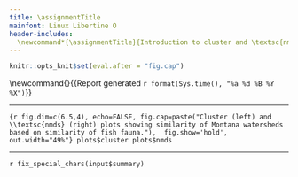 ```yaml
---
title: \assignmentTitle
mainfont: Linux Libertine O
header-includes:
  \newcommand*{\assignmentTitle}{Introduction to cluster and \textsc{nmds} analyses}
---
```


```r
knitr::opts_knit$set(eval.after = "fig.cap")
```

<!-- Have to be defined here so they can be used in LaTex header. -->
<!-- First page header -->
\newcommand{\stuName}{`r input$student_name`} 
<!-- Last page footer -->
\newcommand{\firstFancyfoot}{{\footnotesize Report generated `r format(Sys.time(), "%a %d %B %Y %X")`}}
\thispagestyle{first_page}

\subsection*{\assignmentTitle}

\begin{multicols}{2}
Cluster and \textsc{nmds} are two useful analytical techniques to explore
biogeographic provinces and ecoregions. For this exercise, you will use a
dataset of 53 species of freshwater fishes that live in Montana's 10 watersheds (right). The watersheds span across Montana's eastern Great Plains and
western Rocky Mountains. The mountains are divided by the 
\textbf{continental divide}. Watersheds east of the divide flow to the Atlantic
Ocean. Watersheds west of the divide flow west to the Pacific Ocean. 

\columnbreak

\includegraphics[width=0.95\linewidth]{`r paste0(tempdir(),"/montana_watersheds.png")`}

\end{multicols}

***

\begin{enumerate}
\begin{multicols}{2}
\item `r predictions_question1`

\textbf{You predicted} “`r fix_special_chars(input$predictions_question1)`”

\item `r predictions_question2`

\textbf{You explained} “`r fix_special_chars(input$predictions_question2)`”

\item `r cluster_question1`

\textbf{You explained} “`r fix_special_chars(input$cluster_question1)`”

\item `r nmds_question1`

\textbf{You explained} “`r fix_special_chars(input$nmds_question1)`”

\end{multicols}

\end{enumerate}

```{r fig.dim=c(6.5,4), echo=FALSE, fig.cap=paste("Cluster (left) and \\textsc{nmds} (right) plots showing similarity of Montana watersheds based on similarity of fish fauna."),  fig.show='hold', out.width="49%"}
plots$cluster
plots$nmds
```

***

`r fix_special_chars(input$summary)`

<!-- Time stamp the report 
\thispagestyle{last_page}-->

